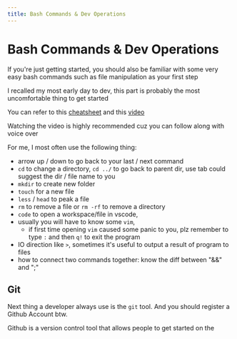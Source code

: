 ```yaml
---
title: Bash Commands & Dev Operations
---
```


# Bash Commands & Dev Operations

If you're just getting started, you should also be familiar with some very easy bash commands such as file manipulation as your first step

I recalled my most early day to dev, this part is probably the most uncomfortable thing to get started

You can refer to this [cheatsheet](https://cheatography.com/davechild/cheat-sheets/linux-command-line/) and this [video](https://www.youtube.com/watch?v=uwAqEzhyjtw&ab_channel=TraversyMedia)

Watching the video is highly recommended cuz you can follow along with voice over

For me, I most often use the following thing:

- arrow up / down to go back to your last / next command
- `cd` to change a directory, `cd ../` to go back to parent dir, use tab could suggest the dir / file name to you
- `mkdir` to create new folder
- `touch` for a new file
- `less` / `head` to peak a file
- `rm` to remove a file or `rm -rf` to remove a directory
- `code` to open a workspace/file in vscode,
- usually you will have to know some `vim`,
  - if first time opening `vim` caused some panic to you, plz remember to type `:` and then `q!` to exit the program
- IO direction like `>`, sometimes it's useful to output a result of program to files
- how to connect two commands together: know the diff between "&&" and ";"

## Git

Next thing a developer always use is the `git` tool. And you should register a Github Account btw.

Github is a version control tool that allows people to get started on the
